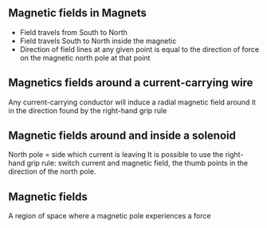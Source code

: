 ## Magnetic fields in Magnets
- Field travels from South to North 
- Field travels South to North inside the magnetic
- Direction of field lines at any given point is equal to the direction of force on the magnetic north pole at that point

## Magnetics fields around a current-carrying wire
Any current-carrying conductor will induce a radial magnetic field around it in the direction found by the right-hand grip rule

## Magnetic fields around and inside a solenoid
North pole = side which current is leaving
It is possible to use the right-hand grip rule: switch current and magnetic field, the thumb points in the direction of the north pole.

## Magnetic fields
A region of space where a magnetic pole experiences a force